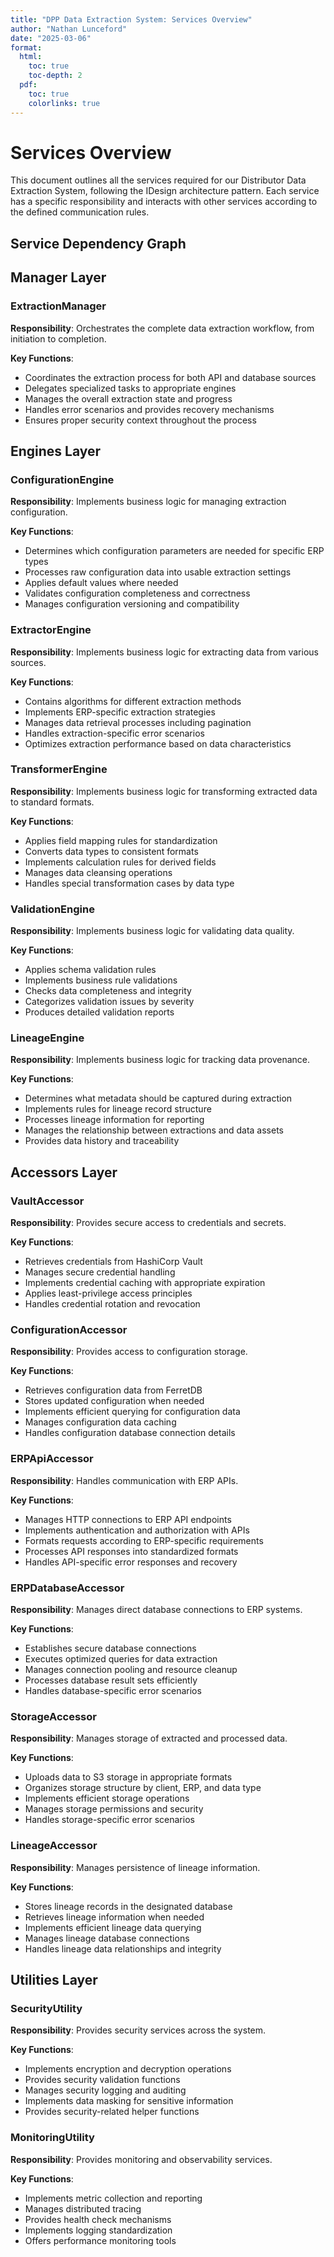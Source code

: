 ```yaml
---
title: "DPP Data Extraction System: Services Overview"
author: "Nathan Lunceford"
date: "2025-03-06"
format:
  html:
    toc: true
    toc-depth: 2
  pdf:
    toc: true
    colorlinks: true
---
```


# Services Overview

This document outlines all the services required for our Distributor Data Extraction System, following the IDesign architecture pattern. Each service has a specific responsibility and interacts with other services according to the defined communication rules.

## Service Dependency Graph



## Manager Layer

### ExtractionManager

**Responsibility**: Orchestrates the complete data extraction workflow, from initiation to completion.

**Key Functions**:

- Coordinates the extraction process for both API and database sources
- Delegates specialized tasks to appropriate engines
- Manages the overall extraction state and progress
- Handles error scenarios and provides recovery mechanisms
- Ensures proper security context throughout the process

## Engines Layer

### ConfigurationEngine

**Responsibility**: Implements business logic for managing extraction configuration.

**Key Functions**:

- Determines which configuration parameters are needed for specific ERP types
- Processes raw configuration data into usable extraction settings
- Applies default values where needed
- Validates configuration completeness and correctness
- Manages configuration versioning and compatibility

### ExtractorEngine

**Responsibility**: Implements business logic for extracting data from various sources.

**Key Functions**:

- Contains algorithms for different extraction methods
- Implements ERP-specific extraction strategies
- Manages data retrieval processes including pagination
- Handles extraction-specific error scenarios
- Optimizes extraction performance based on data characteristics

### TransformerEngine

**Responsibility**: Implements business logic for transforming extracted data to standard formats.

**Key Functions**:

- Applies field mapping rules for standardization
- Converts data types to consistent formats
- Implements calculation rules for derived fields
- Manages data cleansing operations
- Handles special transformation cases by data type

### ValidationEngine

**Responsibility**: Implements business logic for validating data quality.

**Key Functions**:

- Applies schema validation rules
- Implements business rule validations
- Checks data completeness and integrity
- Categorizes validation issues by severity
- Produces detailed validation reports

### LineageEngine

**Responsibility**: Implements business logic for tracking data provenance.

**Key Functions**:

- Determines what metadata should be captured during extraction
- Implements rules for lineage record structure
- Processes lineage information for reporting
- Manages the relationship between extractions and data assets
- Provides data history and traceability

## Accessors Layer

### VaultAccessor

**Responsibility**: Provides secure access to credentials and secrets.

**Key Functions**:

- Retrieves credentials from HashiCorp Vault
- Manages secure credential handling
- Implements credential caching with appropriate expiration
- Applies least-privilege access principles
- Handles credential rotation and revocation

### ConfigurationAccessor

**Responsibility**: Provides access to configuration storage.

**Key Functions**:

- Retrieves configuration data from FerretDB
- Stores updated configuration when needed
- Implements efficient querying for configuration data
- Manages configuration data caching
- Handles configuration database connection details

### ERPApiAccessor

**Responsibility**: Handles communication with ERP APIs.

**Key Functions**:

- Manages HTTP connections to ERP API endpoints
- Implements authentication and authorization with APIs
- Formats requests according to ERP-specific requirements
- Processes API responses into standardized formats
- Handles API-specific error responses and recovery

### ERPDatabaseAccessor

**Responsibility**: Manages direct database connections to ERP systems.

**Key Functions**:

- Establishes secure database connections
- Executes optimized queries for data extraction
- Manages connection pooling and resource cleanup
- Processes database result sets efficiently
- Handles database-specific error scenarios

### StorageAccessor

**Responsibility**: Manages storage of extracted and processed data.

**Key Functions**:

- Uploads data to S3 storage in appropriate formats
- Organizes storage structure by client, ERP, and data type
- Implements efficient storage operations
- Manages storage permissions and security
- Handles storage-specific error scenarios

### LineageAccessor

**Responsibility**: Manages persistence of lineage information.

**Key Functions**:

- Stores lineage records in the designated database
- Retrieves lineage information when needed
- Implements efficient lineage data querying
- Manages lineage database connections
- Handles lineage data relationships and integrity

## Utilities Layer

### SecurityUtility

**Responsibility**: Provides security services across the system.

**Key Functions**:

- Implements encryption and decryption operations
- Provides security validation functions
- Manages security logging and auditing
- Implements data masking for sensitive information
- Provides security-related helper functions

### MonitoringUtility

**Responsibility**: Provides monitoring and observability services.

**Key Functions**:

- Implements metric collection and reporting
- Manages distributed tracing
- Provides health check mechanisms
- Implements logging standardization
- Offers performance monitoring tools

